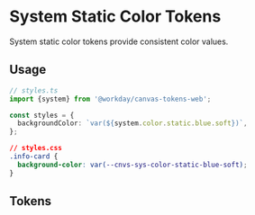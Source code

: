 

<Meta title="Docs/System Tokens/Color/Static" />

<Unstyled>

# System Static Color Tokens

System static color tokens provide consistent color values.

## Usage

```ts
// styles.ts
import {system} from '@workday/canvas-tokens-web';

const styles = {
  backgroundColor: `var(${system.color.static.blue.soft})`,
};
```

```css
// styles.css
.info-card {
  background-color: var(--cnvs-sys-color-static-blue-soft);
}
```

## Tokens

<StaticColors />

</Unstyled>

